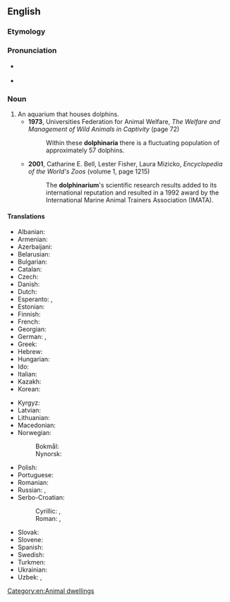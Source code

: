 ==English==

===Etymology===
{{suffix|en|dolphin|arium}}

===Pronunciation===
* {{a|UK}} {{IPA|en|/dɒl.fɪˈnɛəɹ.i.əm/}}
* {{a|US}} {{IPA|en|/dɑl.fɪˈnɛəɹ.i.əm/}}

===Noun===
{{en-noun|s|dolphinaria}}

# An aquarium that houses dolphins.
#* '''1973''', Universities Federation for Animal Welfare, ''The Welfare and Management of Wild Animals in Captivity'' (page 72)
#*: Within these '''dolphinaria''' there is a fluctuating population of approximately 57 dolphins.
#* '''2001''', Catharine E. Bell, ‎Lester Fisher, ‎Laura Mizicko, ''Encyclopedia of the World's Zoos'' (volume 1, page 1215)
#*: The '''dolphinarium''''s scientific research results added to its international reputation and resulted in a 1992 award by the International Marine Animal Trainers Association (IMATA).

====Translations====
{{trans-top|}}
* Albanian: {{t|sq|delfinarium|m}}
* Armenian: {{t+|hy|դելֆինարիում|sc=Armn}}
* Azerbaijani: {{t|az|delfinarium}}
* Belarusian: {{t|be|дэльфіна́рый|m|sc=Cyrl}}
* Bulgarian: {{t|bg|делфина́риум|m|sc=Cyrl}}
* Catalan: {{t|ca|delfinari|m}}
* Czech: {{t|cs|delfinárium|n}}
* Danish: {{t|da|delfinarium|n}}
* Dutch: {{t+|nl|dolfinarium|n}}
* Esperanto: {{t|eo|delfenario}}, {{t|eo|delfinario}}
* Estonian: {{t|et|delfinaarium}}
* Finnish: {{t+|fi|delfinaario}}
* French: {{t+|fr|delphinarium|m}}
* Georgian: {{t|ka|დელფინარიუმი|sc=Geor}}
* German: {{t+|de|Delfinarium|n}}, {{t+|de|Delphinarium|n}}
* Greek: {{t+|el|δελφινάριο|n}}
* Hebrew: {{t+|he|דולפינריום|m|tr=delfinarium}}
* Hungarian: {{t|hu|delfinárium}}
* Ido: {{t|io|delfinario}}
* Italian: {{t|it|delfinario|m}}
* Kazakh: {{t|kk|дельфинарий|sc=Cyrl}}
* Korean: {{t|ko|돌고래 수족관}}
{{trans-mid}}
* Kyrgyz: {{t|ky|дельфинарий|sc=Cyrl}}
* Latvian: {{t|lv|delfinārijs|m}}
* Lithuanian: {{t|lt|delfinariumas|m}}
* Macedonian: {{t|mk|делфинариум|m}}
* Norwegian:
*: Bokmål: {{t|nb|delfinarium|n}}
*: Nynorsk: {{t|nn|delfinarium|n}}
* Polish: {{t|pl|delfinarium|n}}
* Portuguese: {{t|pt|delfinário|m}}
* Romanian: {{t+|ro|delfinariu|n}}
* Russian: {{t+|ru|дельфина́рий|m}}, {{t+|ru|дельфина́риум|m}}
* Serbo-Croatian:
*: Cyrillic: {{t|sh|дельфина́ријум|m}}, {{t|sh|дельфина́риј|m}}
*: Roman: {{t|sh|delfinarijum|m}}, {{t|sh|delfinarij|m}}
* Slovak: {{t|sk|delfinárium|n}}
* Slovene: {{t|sl|delfinarij|m-in}}
* Spanish: {{t|es|delfinario|m}}
* Swedish: {{t|sv|delfinarium|n}}
* Turkmen: {{t|tk|delfinariý}}
* Ukrainian: {{t|uk|дельфіна́рій|m|sc=Cyrl}}
* Uzbek: {{t+|uz|delfinariy}}, {{t|uz|delfinarium}}
{{trans-bottom}}

[[Category:en:Animal dwellings]]